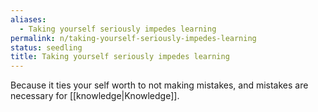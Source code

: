 ```yaml
---
aliases:
  - Taking yourself seriously impedes learning
permalink: n/taking-yourself-seriously-impedes-learning
status: seedling
title: Taking yourself seriously impedes learning
---
```

Because it ties your self worth to not making mistakes, and mistakes are necessary for [[knowledge|Knowledge]].
